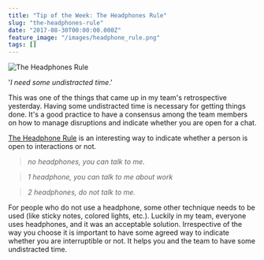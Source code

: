 ```yaml
---
title: "Tip of the Week: The Headphones Rule"
slug: "the-headphones-rule"
date: "2017-08-30T00:00:00.000Z"
feature_image: "/images/headphone_rule.png"
tags: []
---
```


![The Headphones Rule](/images/headphone_rule.png)

'_I need some undistracted time_.'

This was one of the things that came up in my team's retrospective yesterday. Having some undistracted time is necessary for getting things done. It's a good practice to have a consensus among the team members on how to manage disruptions and indicate whether you are open for a chat.

[The Headphone Rule](http://theheadphonesrule.com/) is an interesting way to indicate whether a person is open to interactions or not.

> _no headphones, you can talk to me._

> _1 headphone, you can talk to me about work_

> _2 headphones, do not talk to me._

For people who do not use a headphone, some other technique needs to be used (like sticky notes, colored lights, etc.). Luckily in my team, everyone uses headphones, and it was an acceptable solution. Irrespective of the way you choose it is important to have some agreed way to indicate whether you are interruptible or not. It helps you and the team to have some undistracted time.